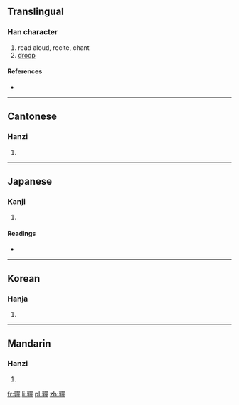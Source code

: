 {{also|亸}}
==Translingual==

===Han character===
{{Han char|rn=30|rad=口|as=17|sn=20|four=0644<sub>6</sub>|canj=卜木口口十 (YDRRJ)}}

# read aloud, recite, chant
# [[droop]]

====References====
* {{Han ref|kx=0214.030|dkj=04585|dj=0436.300|hdz=10704.120|uh=56B2|ud=22194|bh=F3FE|bd=62462}}

----

==Cantonese==

===Hanzi===
{{yue-hanzi|jyut=|y=do2|sim=亸}}

# {{defn|lang=yue|sort=口17}}

----

==Japanese==

===Kanji===
{{ja-kanji|grade=|rs=口17}}

# {{defn|lang=ja|sort=口17}}

====Readings====
* {{ja-readings|on=[[た]] (ta)|kun=}}

----

==Korean==

===Hanja===
{{ko-hanja|hangeul=타|rv=ta|mr=t'a}}

# {{defn|lang=ko|sort=口17}}

----

==Mandarin==

===Hanzi===
{{cmn-hanzi|sim=亸|pin=[[duǒ]] ([[duo3]])|wg=to<sup>3</sup>}}

# {{defn|lang=cmn|sort=口17}}

[[fr:嚲]]
[[li:嚲]]
[[pl:嚲]]
[[zh:嚲]]
